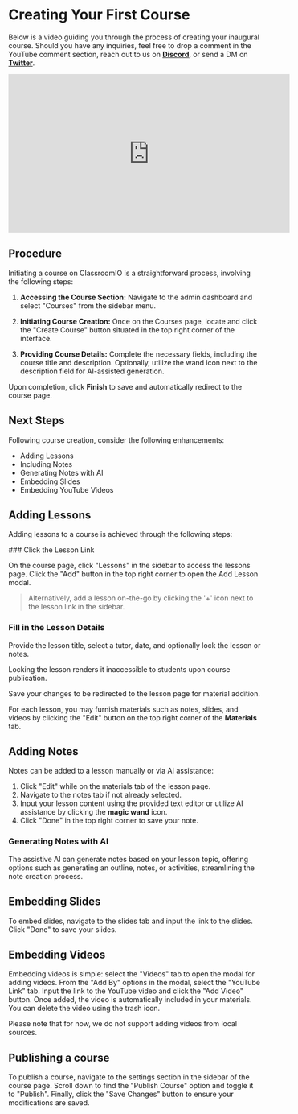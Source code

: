 
# Creating Your First Course

Below is a video guiding you through the process of creating your inaugural course. Should you have any inquiries, feel free to drop a comment in the YouTube comment section, reach out to us on **[Discord](https://discord.gg/BSaEzcfu)**, or send a DM on **[Twitter](https://x.com/rotimi_best?s=20)**.

<iframe
  width="560"
  height="315"
  src="https://www.youtube.com/embed/ztiZ6vo2gg0?si=v_UUL1YUPyDQ4_pp"
  title="YouTube video player"
  frameborder="0"
  allow="accelerometer; autoplay; clipboard-write; encrypted-media; gyroscope; picture-in-picture; web-share"
  allowfullscreen
></iframe>

## Procedure

Initiating a course on ClassroomIO is a straightforward process, involving the following steps:

1. **Accessing the Course Section:** Navigate to the admin dashboard and select "Courses" from the sidebar menu.

2. **Initiating Course Creation:** Once on the Courses page, locate and click the "Create Course" button situated in the top right corner of the interface.

3. **Providing Course Details:** Complete the necessary fields, including the course title and description. Optionally, utilize the wand icon next to the description field for AI-assisted generation.

Upon completion, click **Finish** to save and automatically redirect to the course page.

## Next Steps

Following course creation, consider the following enhancements:

- Adding Lessons
- Including Notes
- Generating Notes with AI
- Embedding Slides
- Embedding YouTube Videos

## Adding Lessons

Adding lessons to a course is achieved through the following steps:

<Steps>
 ### Click the Lesson Link

On the course page, click "Lessons" in the sidebar to access the lessons page. Click the "Add" button in the top right corner to open the Add Lesson modal.

> Alternatively, add a lesson on-the-go by clicking the '+' icon next to the lesson link in the sidebar.

### Fill in the Lesson Details

Provide the lesson title, select a tutor, date, and optionally lock the lesson or notes.

<Callout type="info" emoji="💡">
  Locking the lesson renders it inaccessible to students upon course publication.
</Callout>

Save your changes to be redirected to the lesson page for material addition.

</Steps>

For each lesson, you may furnish materials such as notes, slides, and videos by clicking the "Edit" button on the top right corner of the **Materials** tab.

## Adding Notes

Notes can be added to a lesson manually or via AI assistance:

1. Click "Edit" while on the materials tab of the lesson page.
2. Navigate to the notes tab if not already selected.
3. Input your lesson content using the provided text editor or utilize AI assistance by clicking the **magic wand** icon.
4. Click "Done" in the top right corner to save your note.

### Generating Notes with AI

The assistive AI can generate notes based on your lesson topic, offering options such as generating an outline, notes, or activities, streamlining the note creation process.

## Embedding Slides

To embed slides, navigate to the slides tab and input the link to the slides. Click "Done" to save your slides.

## Embedding Videos

Embedding videos is simple: select the "Videos" tab to open the modal for adding videos. From the "Add By" options in the modal, select the "YouTube Link" tab. Input the link to the YouTube video and click the "Add Video" button. Once added, the video is automatically included in your materials. You can delete the video using the trash icon.

<Callout emoji="🚨">
  Please note that for now, we do not support adding videos from local sources.
</Callout>

## Publishing a course

To publish a course, navigate to the settings section in the sidebar of the course page. Scroll down to find the "Publish Course" option and toggle it to "Publish". Finally, click the "Save Changes" button to ensure your modifications are saved.
